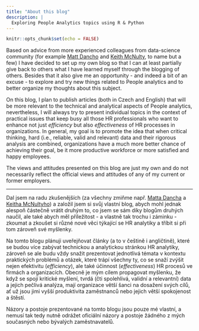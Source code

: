 ```yaml
---
title: "About this blog"
description: |
  Exploring People Analytics topics using R & Python
---
```


```r
knitr::opts_chunk$set(echo = FALSE)
```

Based on advice from more experienced colleagues from data-science community (for example [Matt Dancho](https://www.linkedin.com/in/mattdancho/) and [Keith McNulty](https://www.linkedin.com/in/keith-mcnulty/), to name but a few) I have decided to set up my own blog so that I can at least partially give back to others what I have learned myself through the blogging of others. Besides that it also give me an opportunity - and indeed a bit of an excuse - to explore and try new things related to People analytics and to better organize my thoughts about this subject.

On this blog, I plan to publish articles (both in Czech and English) that will be more relevant to the technical and analytical aspects of People analytics, nevertheless, I will always try to present individual topics in the context of practical issues that keep busy all those HR professionals who want to enhance not just *efficiency* but also *effectiveness* of HR processes in organizations. In general, my goal is to promote the idea that when critical thinking, hard (i.e., reliable, valid and relevant) data and their rigorous analysis are combined, organizations have a much more better chance of achieving their goal, be it more productive workforce or more satisfied and happy employees.

The views and attitudes presented on this blog are just my own and do not necessarily reflect the official views and attitudes of any of my current or former employers.

---

Dal jsem na radu zkušenějších (za všechny zmiňme např. [Matta Dancha](https://www.linkedin.com/in/mattdancho/) a [Keitha McNultyho](https://www.linkedin.com/in/keith-mcnulty/)) a založil jsem si svůj vlastní blog, abych mohl jednak alespoň částečně vrátit druhým to, co jsem se sám díky blogům druhých naučil, ale také abych měl příležitost - a vlastně tak trochu i záminku - zkoumat a zkoušet si různé nové věci týkající se HR analytiky a tříbit si při tom zároveň své myšlenky.

Na tomto blogu plánuji uveřejňovat články (a to v češtině i angličtině), které se budou více zabývat technickou a analytickou stránkou HR analytiky, zároveň se ale budu vždy snažit prezentovat jednotlivá témata v kontextu praktických problémů a otázek, které trápí všechny ty, co se snaží zvýšit nejen efektivitu (*efficiency*), ale také účinnost (*effectiveness*) HR procesů ve firmách a organizacích. Obecně je mým cílem propagovat myšlenku, že když se spojí kritické myšlení, tvrdá (čti spolehlivá, validní a relevantní) data a jejich pečlivá analýza, mají organizace větší šanci na dosažení svých cílů, ať už jsou jimi vyšší produktivita zaměstnanců nebo jejich větší spokojenost a štěstí. 

Názory a postoje prezentované na tomto blogu jsou pouze mé vlastní, a nemusí tak tedy nutně odrážet oficiální názory a postoje žádného z mých současných nebo bývalých zaměstnavatelů.